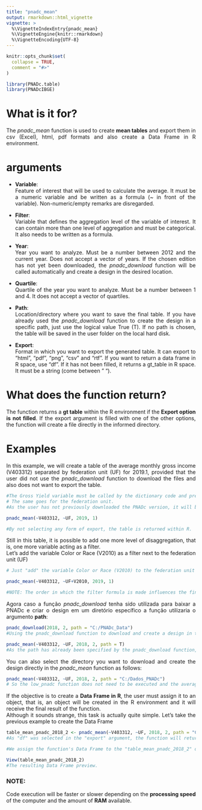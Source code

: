 ```yaml
---
title: "pnadc_mean"
output: rmarkdown::html_vignette
vignette: >
  %\VignetteIndexEntry{pnadc_mean}
  %\VignetteEngine{knitr::rmarkdown}
  %\VignetteEncoding{UTF-8}
---
```


```r
knitr::opts_chunk$set(
  collapse = TRUE,
  comment = "#>"
)
```

```r
library(PNADc.table)
library(PNADcIBGE)
```

# What is it for?
<div style="text-align: justify">
  The _pnadc_mean_ function is used to create **mean tables** and export them in csv (Excel), html, pdf formats and also create a Data Frame in R environment.
  
# arguments
<div style="text-align: justify">
* **Variable**:
<br/> Feature of interest that will be used to calculate the average. It must be a numeric variable and be written as a formula (~ in front of the variable). Non-numeric/empty remarks are disregarded.

* **Filter**:
<br/> Variable that defines the aggregation level of the variable of interest. It can contain more than one level of aggregation and must be categorical. It also needs to be written as a formula.

* **Year**:
<br/> Year you want to analyze. Must be a number between 2012 and the current year. Does not accept a vector of years. If the chosen edition has not yet been downloaded, the _pnadc_download_ function will be called automatically and create a design in the desired location.

* **Quartile**:
<br/> Quartile of the year you want to analyze. Must be a number between 1 and 4. It does not accept a vector of quartiles.

* **Path**:
<br/> Location/directory where you want to save the final table. If you have already used the _pnadc_download_ function to create the design in a specific path, just use the logical value True (T). If no path is chosen, the table will be saved in the user folder on the local hard disk.

* **Export**:
<br/> Format in which you want to export the generated table. It can export to "html", "pdf", "png", "csv" and "rtf". If you want to return a data frame in R space, use "df". If it has not been filled, it returns a gt_table in R space. It must be a string (come between " ").

# What does the function return?
<div style="text-align: justify">
  The function returns a **gt table** within the R environment if the **Export option is not filled**. If the export argument is filled with one of the other options, the function will create a file directly in the informed directory.
  
# Examples
<div style="text-align: justify">
  In this example, we will create a table of the average monthly gross income (V403312) separated by federation unit (UF) for 2019.1, provided that the user did not use the _pnadc_download_ function to download the files and also does not want to export the table.
  
```r
#The Gross Yield variable must be called by the dictionary code and preceded by ~
# The same goes for the federation unit.
#As the user has not previously downloaded the PNADc version, it will be downloaded automatically when executing the code and will be saved on the local disk.

pnadc_mean(~V403312, ~UF, 2019, 1)

#By not selecting any form of export, the table is returned within R.
```

<div style="text-align: justify">
   Still in this table, it is possible to add one more level of disaggregation, that is, one more variable acting as a filter.
<br/> Let's add the variable Color or Race (V2010) as a filter next to the federation unit (UF)

```r
# Just "add" the variable Color or Race (V2010) to the federation unit (UF)

pnadc_mean(~V403312, ~UF+V2010, 2019, 1)

#NOTE: The order in which the filter formula is made influences the final table, that is, the ~UF+V2010 filter is different from the ~V2010+UF filter

```

<div style="text-align: justify">
  Agora caso a função _pnadc_download_ tenha sido utilizada para baixar a PNADc e criar o design em um diretório específico a função utilizaria o argumento **path**:
  
```r
pnadc_download(2018, 2, path = "C:/PNADc_Data")
#Using the pnadc_download function to download and create a design in the "PNAD_Data" folder.

pnadc_mean(~V403312, ~UF, 2018, 2, path = T)
#As the path has already been specified by the pnadc_download function, just put the logical value True in the path argument of the pnadc_mean function.
```

<div style="text-align: justify">
   You can also select the directory you want to download and create the design directly in the _pnadc_mean_ function as follows:

```r
pnadc_mean(~V403312, ~UF, 2018, 2, path = "C:/Dados_PNADc")
# So the low_pnadc function does not need to be executed and the average table is created inside the chosen folder.
```

<div style="text-align: justify">
   If the objective is to create a **Data Frame in R**, the user must assign it to an object, that is, an object will be created in the R environment and it will receive the final result of the function.
<br/> Although it sounds strange, this task is actually quite simple. Let's take the previous example to create the Data Frame

```r
table_mean_pnadc_2018_2 <- pnadc_mean(~V403312, ~UF, 2018, 2, path = "C:/Dados_PNADc", export = "df")
#As "df" was selected in the "export" argument, the function will return a Data Frame.

#We assign the function's Data Frame to the "table_mean_pnadc_2018_2" object, so it will be saved so it can be used later.

View(table_mean_pnadc_2018_2)
#The resulting Data Frame preview.
```

### NOTE:
<div style="text-align: justify">
Code execution will be faster or slower depending on the **processing speed** of the computer and the amount of **RAM** available.
